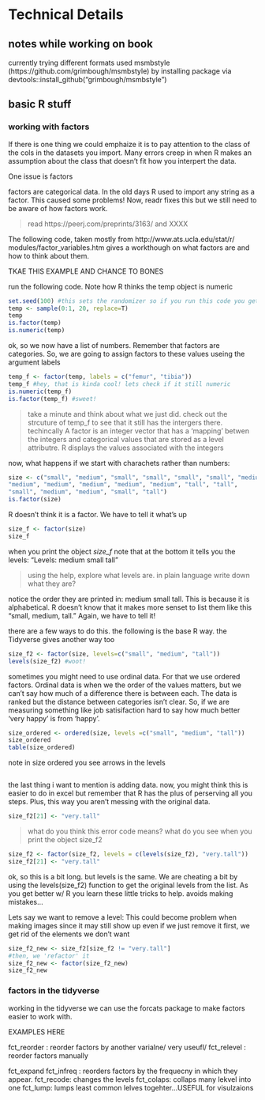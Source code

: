 # Technical Details



## notes while working on book

currently trying different formats
used msmbstyle (https://github.com/grimbough/msmbstyle) by installing package via devtools::install_github("grimbough/msmbstyle")

## basic R stuff


### working with factors

If there is one thing we could emphaize it is to pay attention to the class of the cols in the datasets you import. Many errors creep in when R makes an assumption about the class that doesn't fit how you interpert the data.




One issue is factors

factors are categorical data. In the old days
R used to import any string as a factor. This caused some problems! Now, readr fixes this but we still need
to be aware of how factors work. 


> read https://peerj.com/preprints/3163/ and XXXX


The following code, taken mostly from http://www.ats.ucla.edu/stat/r/
modules/factor_variables.htm gives a workthough on what factors are and how to think about them.

TKAE THIS EXAMPLE AND CHANCE TO BONES

run the following code. Note how R thinks the temp object is numeric

```r
set.seed(100) #this sets the randomizer so if you run this code you get the same results i did
temp <- sample(0:1, 20, replace=T)
temp
is.factor(temp)
is.numeric(temp)
```

ok, so we now have a list of numbers. Remember that factors are categories. So, we are going to assign factors to these values useing the argument labels

```r
temp_f <- factor(temp, labels = c("femur", "tibia"))
temp_f #hey, that is kinda cool! lets check if it still numeric
is.numeric(temp_f)
is.factor(temp_f) #sweet!
```

> take a minute and think about what we just did. check out the strcuture of temp_f to see that it still has the intergers there.  techincally A factor is an integer vector that has a 'mapping' betwen the integers and categorical values that are stored as a level attributre. R displays  the values associated with the integers

now, what happens if we start with charachets rather than numbers:

```r
size <- c("small", "medium", "small", "small", "small", "small", "medium", "small",
"medium", "medium", "medium", "medium", "medium", "tall", "tall",
"small", "medium", "medium", "small", "tall")
is.factor(size)
```

R doesn't think it is a factor. We have to tell it what's up

```r
size_f <- factor(size)
size_f
```

when you print the object *size_f* note that at the bottom it tells you the levels:
"Levels: medium small tall"

> using the help, explore what levels are. in plain language write down what they are?

notice the order they are printed in: medium small tall. This is because it is alphabetical. R doesn't know that it makes more senset to list them like this "small, medium, tall." Again, we have to tell it!
 
there are a few ways to do this. the following is the base R way. the Tidyverse gives another way too

```r
size_f2 <- factor(size, levels=c("small", "medium", "tall"))
levels(size_f2) #woot!

```


sometimes you might need to use ordinal data. For that we use ordered factors. Ordinal data is when we the order of the values matters, but we can't say how much of a difference there is between each. The data is ranked but the distance between categories isn't clear. So, if we are measuring something like job satisifaction
hard to say how much better 'very happy' is from 'happy'.

```r
size_ordered <- ordered(size, levels =c("small", "medium", "tall"))
size_ordered
table(size_ordered)

```

note in size ordered  you see arrows in the levels


```r

```

the last thing i want to mention is adding data. now,
you might think this is easier to do in excel
but remember that R has the plus of perserving
all you steps. Plus, this way you aren't messing with
the original data.

```r
size_f2[21] <- "very.tall"
```

> what do you think this error code means? what do you see when you print the object size_f2


```r
size_f2 <- factor(size_f2, levels = c(levels(size_f2), "very.tall")) 
size_f2[21] <- "very.tall"
```


ok, so this is a bit long. but levels is the same. We are cheating a bit by using the levels(size_f2) function to get the original levels from the list. As you get better w/ R you learn these little tricks to help. avoids making mistakes...


Lets say we want to remove a level:
This could become problem when making images since it may still show up even if we just remove it
first, we get rid of the elements we don't want

```r
size_f2_new <- size_f2[size_f2 != "very.tall"]
#then, we 'refactor' it
size_f2_new <- factor(size_f2_new)
size_f2_new
```

### factors in the tidyverse

working in the tidyverse we can use the forcats package to make factors easier to work with.

EXAMPLES HERE


fct_reorder : reorder factors by another varialne/ very useufl/
fct_relevel : reorder factors manually

fct_expand
fct_infreq : reorders factors by the frequecny in which they appear. 
fct_recode: changes the levels
fct_colaps: collaps many lekvel into one
fct_lump: lumps least common lelves togehter...USEFUL for visulzaions

